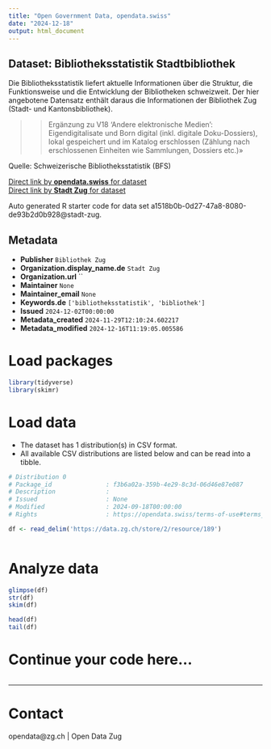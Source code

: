 ```yaml
---
title: "Open Government Data, opendata.swiss"
date: "2024-12-18"
output: html_document
---
```


## Dataset: Bibliotheksstatistik Stadtbibliothek

Die Bibliotheksstatistik liefert aktuelle Informationen über die Struktur, die Funktionsweise und die Entwicklung der Bibliotheken schweizweit.
Der hier angebotene Datensatz enthält daraus die Informationen der Bibliothek Zug (Stadt- und Kantonsbibliothek).

>> Ergänzung zu V18 'Andere elektronische Medien':
Eigendigitalisate und Born digital (inkl. digitale Doku-Dossiers), lokal gespeichert und im Katalog erschlossen (Zählung nach erschlossenen Einheiten wie Sammlungen, Dossiers etc.)»

Quelle: Schweizerische Bibliotheksstatistik (BFS)

[Direct link by **opendata.swiss** for dataset](https://opendata.swiss/de/dataset/bibliotheksstatistik-stadtbibliothek)<br>
[Direct link by **Stadt Zug** for dataset](https://www.bfs.admin.ch/bfs/de/home/statistiken/kultur-medien-informationsgesellschaft-sport/erhebungen/chbs.html)

Auto generated R starter code for data set a1518b0b-0d27-47a8-8080-de93b2d0b928@stadt-zug.

## Metadata

- **Publisher** `Bibliothek Zug`
- **Organization.display_name.de** `Stadt Zug`
- **Organization.url** ``
- **Maintainer** `None`
- **Maintainer_email** `None`
- **Keywords.de** `['bibliotheksstatistik', 'bibliothek']`
- **Issued** `2024-12-02T00:00:00`
- **Metadata_created** `2024-11-29T12:10:24.602217`
- **Metadata_modified** `2024-12-16T11:19:05.005586`


# Load packages

```r

library(tidyverse)
library(skimr)

```

# Load data

-   The dataset has 1 distribution(s) in CSV format.
-   All available CSV distributions are listed below and can be read into a tibble.

```r

# Distribution 0
# Package_id               : f3b6a02a-359b-4e29-8c3d-06d46e87e087
# Description              : 
# Issued                   : None
# Modified                 : 2024-09-18T00:00:00
# Rights                   : https://opendata.swiss/terms-of-use#terms_by

df <- read_delim('https://data.zg.ch/store/2/resource/189')



```

# Analyze data

```r

glimpse(df)
str(df)
skim(df)

head(df)
tail(df)

```

# Continue your code here...

```r

```

------------------------------------------------------------------------

# Contact

opendata@zg.ch | Open Data Zug
